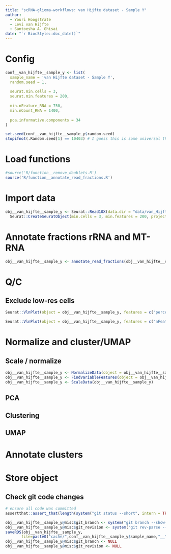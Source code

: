 ```yaml
---
title: "scRNA-glioma-workflows: van Hijfte dataset - Sample Y"
author: 
  - Youri Hoogstrate
  - Levi van Hijfte
  - Santoesha A. Ghisai
date: "`r BiocStyle::doc_date()`"
---
```


# Config

```r
conf__van_hijfte__sample_y <- list(
  sample_name = 'van Hijfte dataset - Sample Y',
  random.seed = 1,
  
  seurat.min.cells = 3,
  seurat.min.features = 200,
  
  min.nFeature_RNA = 750,
  min.nCount_RNA = 1400,
  
  pca.informative.components = 34
)

set.seed(conf__van_hijfte__sample_y$random.seed)
stopifnot(.Random.seed[1] == 10403) # I guess this is some universal thing?
```

# Load functions

```r
#source('R/function__remove_doublets.R')
source('R/function__annotate_read_fractions.R')
```


# Import data

```r
obj__van_hijfte__sample_y <- Seurat::Read10X(data.dir = "data/van_Hijfte__Sample_Y/filtered_feature_bc_matrix") |> 
  Seurat::CreateSeuratObject(min.cells = 3, min.features = 200, project = sample_name)
```
# Annotate fractions rRNA and MT-RNA

```r
obj__van_hijfte__sample_y <- annotate_read_fractions(obj__van_hijfte__sample_y) # percentage MT, Ribo RNA and MALAT1
```

# Q/C
## Exclude low-res cells

```r
Seurat::VlnPlot(object = obj__van_hijfte__sample_y, features = c("percentage_ribosomal_reads", "percentage_MALAT1_reads"), ncol = 3, pt.size = 0.01, group.by = "orig.ident")

Seurat::VlnPlot(object = obj__van_hijfte__sample_y, features = c("nFeature_RNA", "nCount_RNA","percentage_mitochondrial_reads"), ncol = 2, pt.size = 0.01, group.by = "orig.ident")
```

# Normalize and cluster/UMAP
## Scale / normalize

```r
obj__van_hijfte__sample_y <- NormalizeData(object = obj__van_hijfte__sample_y, normalization.method = "LogNormalize", scale.factor = 1e4)
obj__van_hijfte__sample_y <- FindVariableFeatures(object = obj__van_hijfte__sample_y, selection.method = "vst", nfeatures = 2000)
obj__van_hijfte__sample_y <- ScaleData(obj__van_hijfte__sample_y)
```

## PCA

## Clustering

## UMAP

# Annotate clusters

# Store object

## Check git code changes

```r
# ensure all code was committed
assertthat::assert_that(length(system("git status --short", intern = TRUE)) == 0)

obj__van_hijfte__sample_y@misc$git_branch <- system("git branch --show-current", intern = TRUE)
obj__van_hijfte__sample_y@misc$git_revision <- system("git rev-parse --short HEAD", intern = TRUE)
saveRDS(obj__van_hijfte__sample_y,
       file=paste0("cache/",conf__van_hijfte__sample_y$sample_name,"__",obj__van_hijfte__sample_y@misc$git_branch,".Rds"))
obj__van_hijfte__sample_y@misc$git_branch <- NULL
obj__van_hijfte__sample_y@misc$git_revision <- NULL


```

